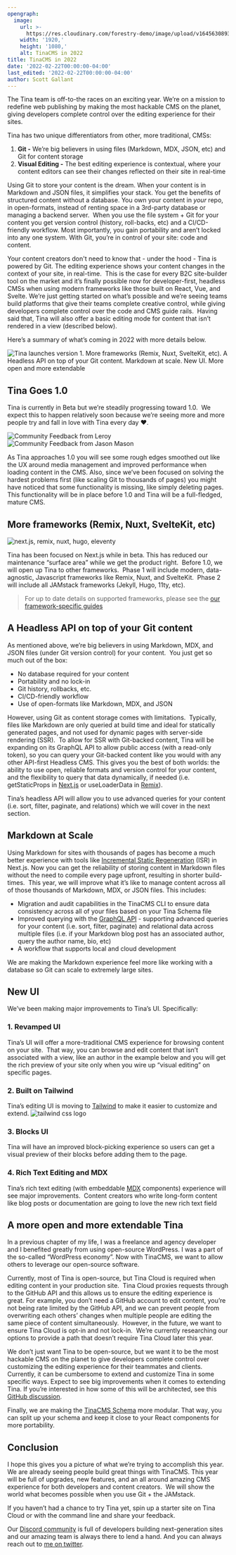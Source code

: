 ```yaml
---
opengraph:
  image:
    url: >-
      https://res.cloudinary.com/forestry-demo/image/upload/v1645630893/blog-media/tinacms-2022-vision.png
    width: '1920,'
    height: '1080,'
    alt: TinaCMS in 2022
title: TinaCMS in 2022
date: '2022-02-22T00:00:00-04:00'
last_edited: '2022-02-22T00:00:00-04:00'
author: Scott Gallant
---
```


The Tina team is off-to-the races on an exciting year. We’re on a mission to redefine web publishing by making the most hackable CMS on the planet, giving developers complete control over the editing experience for their sites.

Tina has two unique differentiators from other, more traditional, CMSs:

1. **Git -** We’re big believers in using files (Markdown, MDX, JSON, etc) and Git for content storage
2. **Visual Editing -** The best editing experience is contextual, where your content editors can see their changes reflected on their site in real-time

Using Git to store your content is the dream. When your content is in Markdown and JSON files, it simplifies your stack. You get the benefits of structured content without a database. You own your content in *your* repo, in open-formats, instead of renting space in a 3rd-party database or managing a backend server.  When you use the file system + Git for your content you get version control (history, roll-backs, etc) and a CI/CD-friendly workflow. Most importantly, you gain portability and aren’t locked into any one system. With Git, you’re in control of your site: code and content.

Your content creators don't need to know that - under the hood - Tina is powered by Git. The editing experience shows your content changes in the context of your site, in real-time.  This is the case for every B2C site-builder tool on the market and it’s finally possible now for developer-first, headless CMSs when using modern frameworks like those built on React, Vue, and Svelte. We’re just getting started on what’s possible and we’re seeing teams build platforms that give their teams complete creative control, while giving developers complete control over the code and CMS guide rails.  Having said that, Tina will also offer a basic editing mode for content that isn’t rendered in a view (described below).

Here’s a summary of what’s coming in 2022 with more details below.

![Tina launches version 1. More frameworks (Remix, Nuxt, SvelteKit, etc). A Headless API on top of your Git content. Markdown at scale. New UI. More open and more extendable](https://res.cloudinary.com/forestry-demo/image/upload/v1645630893/blog-media/tinacms-2022-vision.png)

## Tina Goes 1.0

Tina is currently in Beta but we’re steadily progressing toward 1.0.  We expect this to happen relatively soon because we’re seeing more and more people try and fall in love with Tina every day ❤️.

![Community Feedback from Leroy](https://res.cloudinary.com/forestry-demo/image/upload/v1645631378/blog-media/tinacms-community-feedback-leroy.png)
![Community Feedback from Jason Mason](https://res.cloudinary.com/forestry-demo/image/upload/v1645631378/blog-media/tinacms-community-feedback-jason.png)

As Tina approaches 1.0 you will see some rough edges smoothed out like the UX around media management and improved performance when loading content in the CMS. Also, since we’ve been focused on solving the hardest problems first (like scaling Git to thousands of pages) you might have noticed that some functionality is missing, like simply deleting pages.  This functionality will be in place before 1.0 and Tina will be a full-fledged, mature CMS.

## More frameworks (Remix, Nuxt, SvelteKit, etc)

![next.js, remix, nuxt, hugo, eleventy](https://res.cloudinary.com/forestry-demo/image/upload/v1645631638/blog-media/SSG-logos.png)

Tina has been focused on Next.js while in beta. This has reduced our maintenance “surface area” while we get the product right.  Before 1.0, we will open up Tina to other frameworks.  Phase 1 will include modern, data-agnostic, Javascript frameworks like Remix, Nuxt, and SvelteKit.  Phase 2 will include all JAMstack frameworks (Jekyll, Hugo, 11ty, etc).

> For up to date details on supported frameworks, please see the [our framework-specific guides]()

## A Headless API on top of your Git content

As mentioned above, we’re big believers in using Markdown, MDX, and JSON files (under Git version control) for your content.  You just get so much out of the box:

* No database required for your content
* Portability and no lock-in
* Git history, rollbacks, etc.
* CI/CD-friendly workflow
* Use of open-formats like Markdown, MDX, and JSON

However, using Git as content storage comes with limitations.  Typically, files like Markdown are only queried at build time and ideal for statically generated pages, and not used for dynamic pages with server-side rendering (SSR).  To allow for SSR with Git-backed content, Tina will be expanding on its GraphQL API to allow public access (with a read-only token), so you can query your Git-backed content like you would with any other API-first Headless CMS. This gives you the best of both worlds: the ability to use open, reliable formats and version control for your content, and the flexibility to query that data dynamically, if needed (i.e. getStaticProps in [Next.js](https://nextjs.org/) or useLoaderData in [Remix](https://remix.run/)).

Tina’s headless API will allow you to use advanced queries for your content (i.e. sort, filter, paginate, and relations) which we will cover in the next section. 

## Markdown at Scale

Using Markdown for sites with thousands of pages has become a much better experience with tools like [Incremental Static Regeneration](https://nextjs.org/docs/basic-features/data-fetching/incremental-static-regeneration) (ISR) in Next.js. Now you can get the reliability of storing content in Markdown files without the need to compile every page upfront, resulting in shorter build-times.  This year, we will improve what it’s like to manage content across all of those thousands of Markdown, MDX, or JSON files. This includes:

* Migration and audit capabilities in the TinaCMS CLI to ensure data consistency across all of your files based on your Tina Schema file
* Improved querying with the [GraphQL API](https://tina.io/docs/graphql/overview/) - supporting advanced queries for your content (i.e. sort, filter, paginate) and relational data across multiple files (i.e. if your Markdown blog post has an associated author, query the author name, bio, etc)
* A workflow that supports local and cloud development

We are making the Markdown experience feel more like working with a database so Git can scale to extremely large sites.

## New UI

We’ve been making major improvements to Tina’s UI. Specifically:

### 1. Revamped UI

Tina’s UI will offer a more-traditional CMS experience for browsing content on your site.  That way, you can browse and edit content that isn’t associated with a view, like an author in the example below and you will get the rich preview of your site only when you wire up “visual editing” on specific pages.

<Youtube embedSrc="https://youtube.com/embed/GMe8F7vyUa0" />

### 2. Built on Tailwind

Tina’s editing UI is moving to [Tailwind](https://tailwindcss.com/) to make it easier to customize and extend. ![tailwind css logo](https://res.cloudinary.com/forestry-demo/image/upload/v1645631818/blog-media/tailwindcss.jpg)

### 3. Blocks UI

Tina will have an improved block-picking experience so users can get a visual preview of their blocks before adding them to the page.

<Youtube embedSrc="https://youtube.com/embed/iiJo8mBE9Oo" />

### 4. Rich Text Editing and MDX

Tina’s rich text editing (with embeddable [MDX](https://mdxjs.com/) components) experience will see major improvements.  Content creators who write long-form content like blog posts or documentation are going to love the new rich text field

<Youtube embedSrc="https://youtube.com/embed/rZG_HxT-2Bc" />

## A more open and more extendable Tina

In a previous chapter of my life, I was a freelance and agency developer and I benefited greatly from using open-source WordPress. I was a part of the so-called “WordPress economy”. Now with TinaCMS, we want to allow others to leverage our open-source software.

Currently, most of Tina is open-source, but Tina Cloud is required when editing content in your production site.  Tina Cloud proxies requests through to the GitHub API and this allows us to ensure the editing experience is great. For example, you don’t need a GitHub account to edit content, you’re not being rate limited by the GitHub API, and we can prevent people from overwriting each others’ changes when multiple people are editing the same piece of content simultaneously.  However, in the future, we want to ensure Tina Cloud is opt-in and not lock-in.  We’re currently researching our options to provide a path that doesn’t require Tina Cloud later this year.

We don’t just want Tina to be open-source, but we want it to be the most hackable CMS on the planet to give developers complete control over customizing the editing experience for their teammates and clients.  Currently, it can be cumbersome to extend and customize Tina in some specific ways. Expect to see big improvements when it comes to extending Tina. If you’re interested in how some of this will be architected, see this [GitHub discussion](https://github.com/tinacms/tinacms/discussions/2402).

Finally, we are making the [TinaCMS Schema](https://tina.io/docs/schema/) more modular. That way, you can split up your schema and keep it close to your React components for more portability.

## Conclusion

I hope this gives you a picture of what we’re trying to accomplish this year.  We are already seeing people build great things with TinaCMS. This year will be full of upgrades, new features, and an all around amazing CMS experience for both developers and content creators.  We will show the world what becomes possible when you use Git + the JAMstack.

If you haven’t had a chance to try Tina yet, spin up a starter site on Tina Cloud or with the command line and share your feedback.

<CreateAppCta ctaText="Try a starter" cliText="npx create-tina-app@latest" />

Our [Discord community](https://discord.com/invite/zumN63Ybpf) is full of developers building next-generation sites and our amazing team is always there to lend a hand. And you can always reach out to [me on twitter](https://twitter.com/scottgallant).
